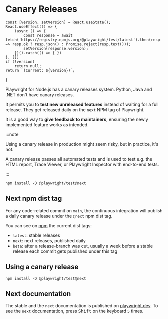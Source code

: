 # Canary Releases

    const [version, setVersion] = React.useState();
    React.useEffect(() => {
        (async () => {
            const response = await fetch('https://registry.npmjs.org/@playwright/test/latest').then(resp => resp.ok ? resp.json() : Promise.reject(resp.text()));
            setVersion(response.version);
        })().catch(() => { })
    }, [])
    if (!version)
        return null;
    return `(Current: ${version})`;
}

Playwright for Node.js has a canary releases system. Python, Java and .NET don't have canary releases.

It permits you to **test new unreleased features** instead of waiting for a full release. They get released daily on the `next` NPM tag of Playwright.

It is a good way to **give feedback to maintainers**, ensuring the newly implemented feature works as intended.

:::note

Using a canary release in production might seem risky, but in practice, it's not.

A canary release passes all automated tests and is used to test e.g. the HTML report, Trace Viewer, or Playwright Inspector with end-to-end tests.

:::

```
npm install -D @playwright/test@next
```

## Next npm dist tag

For any code-related commit on `main`, the continuous integration will publish a daily canary release under the `@next` npm dist tag.

You can see on [npm](https://www.npmjs.com/package/@playwright/test?activeTab=versions) the current dist tags:

- `latest`: stable releases <CurrentVersion />
- `next`: next releases, published daily
- `beta`: after a release-branch was cut, usually a week before a stable release each commit gets published under this tag

## Using a canary release

```
npm install -D @playwright/test@next
```

## Next documentation

The stable and the `next` documentation is published on [playwright.dev](https://playwright.dev). To see the `next` documentation, press <kbd>Shift</kbd> on the keyboard `5` times.
